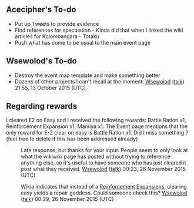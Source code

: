 ==Acecipher's To-do==
*Put up Tweets to provide evidence
*Find references for speculation - Kinda did that when I linked the wiki articles for Kolombangara - Totaku
*Push what has come to be usual to the main event page

==Wsewolod's To-do==
*Destroy the event map template and make something better
*Dozens of other projects I can't recall at the moment. [[User:Wsewolod|Wsewolod]] ([[User talk:Wsewolod|talk]]) 21:55, 13 October 2015 (UTC)

== Regarding rewards ==

I cleared E2 on Easy and I received the following rewards: Battle Ration x1, Reinforcement Expansion x1, Mamiya x1.  The Event page mentions that the only reward for E-2 clear on easy is Battle Ration x1.  Did I miss something ? (feel free to delete if this has been addressed already)

:Late response, but thanks for your input. People seem to only look at what the wikiwiki page has posted without trying to reference anything else, so it's useful to have someone who has just cleared it post what they received. [[User:Wsewolod|Wsewolod]] ([[User talk:Wsewolod|talk]]) 00:23, 26 November 2015 (UTC)

:Wikia indicates that instead of a [[Reinforcement Expansions]], clearing easy yields a repair goddess. Could someone check this? [[User:Wsewolod|Wsewolod]] ([[User talk:Wsewolod|talk]]) 00:29, 26 November 2015 (UTC)